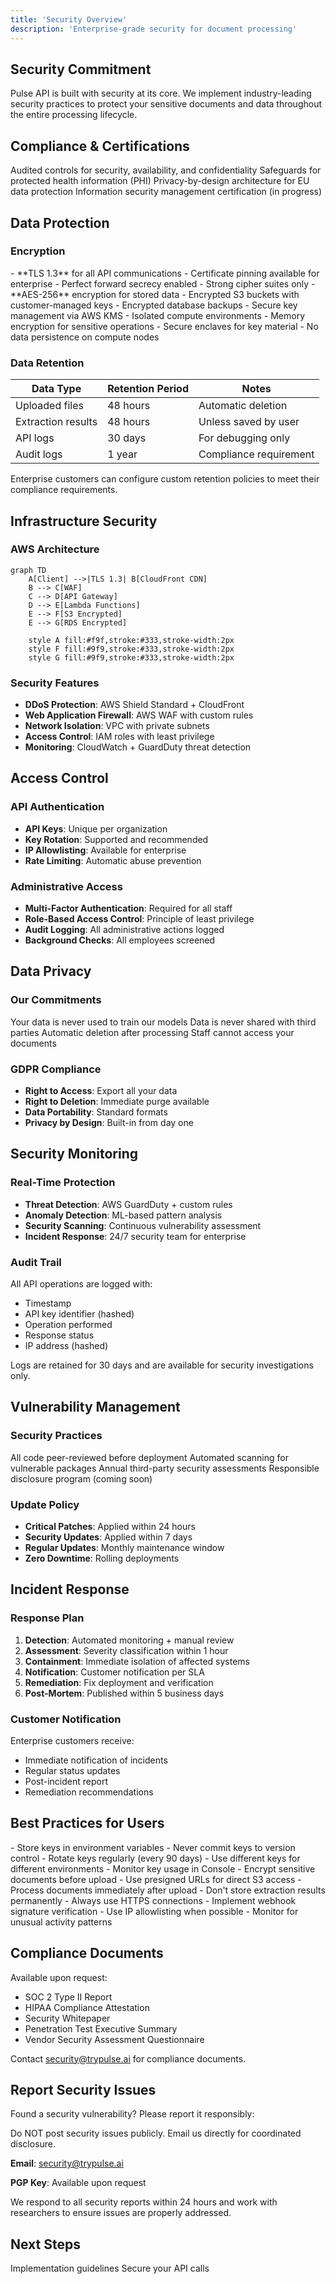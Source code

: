 ```yaml
---
title: 'Security Overview'
description: 'Enterprise-grade security for document processing'
---
```


## Security Commitment

Pulse API is built with security at its core. We implement industry-leading security practices to protect your sensitive documents and data throughout the entire processing lifecycle.

## Compliance & Certifications

<CardGroup cols={2}>
  <Card title="SOC 2 Type II" icon="shield-check">
    Audited controls for security, availability, and confidentiality
  </Card>
  <Card title="HIPAA Compliant" icon="hospital">
    Safeguards for protected health information (PHI)
  </Card>
  <Card title="GDPR Ready" icon="flag">
    Privacy-by-design architecture for EU data protection
  </Card>
  <Card title="ISO 27001" icon="certificate">
    Information security management certification (in progress)
  </Card>
</CardGroup>

## Data Protection

### Encryption

<AccordionGroup>
  <Accordion title="In Transit">
    - **TLS 1.3** for all API communications
    - Certificate pinning available for enterprise
    - Perfect forward secrecy enabled
    - Strong cipher suites only
  </Accordion>

  <Accordion title="At Rest">
    - **AES-256** encryption for stored data
    - Encrypted S3 buckets with customer-managed keys
    - Encrypted database backups
    - Secure key management via AWS KMS
  </Accordion>

  <Accordion title="Processing">
    - Isolated compute environments
    - Memory encryption for sensitive operations
    - Secure enclaves for key material
    - No data persistence on compute nodes
  </Accordion>
</AccordionGroup>

### Data Retention

| Data Type | Retention Period | Notes |
|-----------|------------------|-------|
| Uploaded files | 48 hours | Automatic deletion |
| Extraction results | 48 hours | Unless saved by user |
| API logs | 30 days | For debugging only |
| Audit logs | 1 year | Compliance requirement |

<Info>
  Enterprise customers can configure custom retention policies to meet their compliance requirements.
</Info>

## Infrastructure Security

### AWS Architecture

```mermaid
graph TD
    A[Client] -->|TLS 1.3| B[CloudFront CDN]
    B --> C[WAF]
    C --> D[API Gateway]
    D --> E[Lambda Functions]
    E --> F[S3 Encrypted]
    E --> G[RDS Encrypted]
    
    style A fill:#f9f,stroke:#333,stroke-width:2px
    style F fill:#9f9,stroke:#333,stroke-width:2px
    style G fill:#9f9,stroke:#333,stroke-width:2px
```

### Security Features

- **DDoS Protection**: AWS Shield Standard + CloudFront
- **Web Application Firewall**: AWS WAF with custom rules
- **Network Isolation**: VPC with private subnets
- **Access Control**: IAM roles with least privilege
- **Monitoring**: CloudWatch + GuardDuty threat detection

## Access Control

### API Authentication

- **API Keys**: Unique per organization
- **Key Rotation**: Supported and recommended
- **IP Allowlisting**: Available for enterprise
- **Rate Limiting**: Automatic abuse prevention

### Administrative Access

- **Multi-Factor Authentication**: Required for all staff
- **Role-Based Access Control**: Principle of least privilege
- **Audit Logging**: All administrative actions logged
- **Background Checks**: All employees screened

## Data Privacy

### Our Commitments

<CardGroup cols={2}>
  <Card title="No Training" icon="brain">
    Your data is never used to train our models
  </Card>
  <Card title="No Sharing" icon="users-slash">
    Data is never shared with third parties
  </Card>
  <Card title="No Persistence" icon="database">
    Automatic deletion after processing
  </Card>
  <Card title="No Access" icon="eye-slash">
    Staff cannot access your documents
  </Card>
</CardGroup>

### GDPR Compliance

- **Right to Access**: Export all your data
- **Right to Deletion**: Immediate purge available
- **Data Portability**: Standard formats
- **Privacy by Design**: Built-in from day one

## Security Monitoring

### Real-Time Protection

- **Threat Detection**: AWS GuardDuty + custom rules
- **Anomaly Detection**: ML-based pattern analysis
- **Security Scanning**: Continuous vulnerability assessment
- **Incident Response**: 24/7 security team for enterprise

### Audit Trail

All API operations are logged with:
- Timestamp
- API key identifier (hashed)
- Operation performed
- Response status
- IP address (hashed)

<Note>
  Logs are retained for 30 days and are available for security investigations only.
</Note>

## Vulnerability Management

### Security Practices

<Steps>
  <Step title="Code Review">
    All code peer-reviewed before deployment
  </Step>
  <Step title="Dependency Scanning">
    Automated scanning for vulnerable packages
  </Step>
  <Step title="Penetration Testing">
    Annual third-party security assessments
  </Step>
  <Step title="Bug Bounty">
    Responsible disclosure program (coming soon)
  </Step>
</Steps>

### Update Policy

- **Critical Patches**: Applied within 24 hours
- **Security Updates**: Applied within 7 days
- **Regular Updates**: Monthly maintenance window
- **Zero Downtime**: Rolling deployments

## Incident Response

### Response Plan

1. **Detection**: Automated monitoring + manual review
2. **Assessment**: Severity classification within 1 hour
3. **Containment**: Immediate isolation of affected systems
4. **Notification**: Customer notification per SLA
5. **Remediation**: Fix deployment and verification
6. **Post-Mortem**: Published within 5 business days

### Customer Notification

Enterprise customers receive:
- Immediate notification of incidents
- Regular status updates
- Post-incident report
- Remediation recommendations

## Best Practices for Users

<AccordionGroup>
  <Accordion title="API Key Security">
    - Store keys in environment variables
    - Never commit keys to version control
    - Rotate keys regularly (every 90 days)
    - Use different keys for different environments
    - Monitor key usage in Console
  </Accordion>

  <Accordion title="Document Handling">
    - Encrypt sensitive documents before upload
    - Use presigned URLs for direct S3 access
    - Process documents immediately after upload
    - Don't store extraction results permanently
  </Accordion>

  <Accordion title="Network Security">
    - Always use HTTPS connections
    - Implement webhook signature verification
    - Use IP allowlisting when possible
    - Monitor for unusual activity patterns
  </Accordion>
</AccordionGroup>

## Compliance Documents

Available upon request:
- SOC 2 Type II Report
- HIPAA Compliance Attestation
- Security Whitepaper
- Penetration Test Executive Summary
- Vendor Security Assessment Questionnaire

Contact [security@trypulse.ai](mailto:security@trypulse.ai) for compliance documents.

## Report Security Issues

Found a security vulnerability? Please report it responsibly:

<Warning>
  Do NOT post security issues publicly. Email us directly for coordinated disclosure.
</Warning>

**Email**: [security@trypulse.ai](mailto:security@trypulse.ai)

**PGP Key**: Available upon request

We respond to all security reports within 24 hours and work with researchers to ensure issues are properly addressed.

## Next Steps

<CardGroup cols={2}>
  <Card title="Security Best Practices" icon="shield" href="/security/best-practices">
    Implementation guidelines
  </Card>
  <Card title="API Authentication" icon="key" href="/authentication">
    Secure your API calls
  </Card>
</CardGroup>
